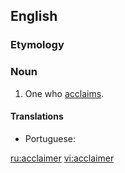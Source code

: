 ==English==

===Etymology===
{{suffix|acclaim|er|lang=en}}

===Noun===
{{en-noun}}

# One who [[acclaim]]s.

====Translations====
{{trans-top|one who acclaims}}
* Portuguese: {{t|pt|aclamador|m}}
{{trans-mid}}
{{trans-bottom}}

[[ru:acclaimer]]
[[vi:acclaimer]]